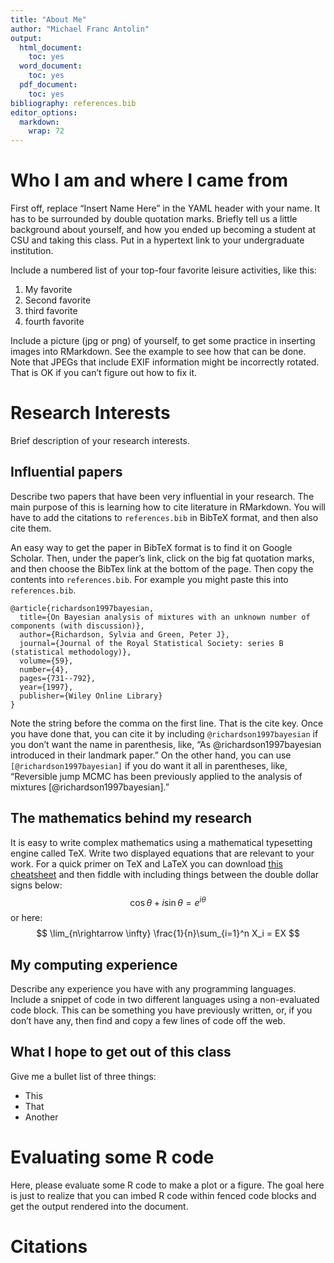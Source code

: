 ```yaml
---
title: "About Me"
author: "Michael Franc Antolin"
output:
  html_document:
    toc: yes
  word_document:
    toc: yes
  pdf_document:
    toc: yes
bibliography: references.bib
editor_options: 
  markdown: 
    wrap: 72
---
```


# Who I am and where I came from

First off, replace "Insert Name Here" in the YAML header with your name.
It has to be surrounded by double quotation marks. Briefly tell us a
little background about yourself, and how you ended up becoming a
student at CSU and taking this class. Put in a hypertext link to your
undergraduate institution.

Include a numbered list of your top-four favorite leisure activities,
like this:

1.  My favorite
2.  Second favorite
3.  third favorite
4.  fourth favorite

Include a picture (jpg or png) of yourself, to get some practice in
inserting images into RMarkdown. See the example to see how that can be
done. Note that JPEGs that include EXIF information might be incorrectly
rotated. That is OK if you can't figure out how to fix it.

# Research Interests

Brief description of your research interests.

## Influential papers

Describe two papers that have been very influential in your research.
The main purpose of this is learning how to cite literature in
RMarkdown. You will have to add the citations to `references.bib` in
BibTeX format, and then also cite them.

An easy way to get the paper in BibTeX format is to find it on Google
Scholar. Then, under the paper's link, click on the big fat quotation
marks, and then choose the BibTex link at the bottom of the page. Then
copy the contents into `references.bib`. For example you might paste
this into `references.bib`.

```         
@article{richardson1997bayesian,
  title={On Bayesian analysis of mixtures with an unknown number of components (with discussion)},
  author={Richardson, Sylvia and Green, Peter J},
  journal={Journal of the Royal Statistical Society: series B (statistical methodology)},
  volume={59},
  number={4},
  pages={731--792},
  year={1997},
  publisher={Wiley Online Library}
}
```

Note the string before the comma on the first line. That is the cite
key. Once you have done that, you can cite it by including
`@richardson1997bayesian` if you don't want the name in parenthesis,
like, "As @richardson1997bayesian introduced in their landmark paper."
On the other hand, you can use `[@richardson1997bayesian]` if you do
want it all in parentheses, like, "Reversible jump MCMC has been
previously applied to the analysis of mixtures
[@richardson1997bayesian]."

## The mathematics behind my research

It is easy to write complex mathematics using a mathematical typesetting
engine called TeX. Write two displayed equations that are relevant to
your work. For a quick primer on TeX and LaTeX you can download [this
cheatsheet](https://users.dickinson.edu/~richesod/latex/latexcheatsheet.pdf)
and then fiddle with including things between the double dollar signs
below: $$
\cos\theta + i\sin\theta = e^{i\theta}
$$ or here: $$
\lim_{n\rightarrow \infty} \frac{1}{n}\sum_{i=1}^n X_i = EX
$$

## My computing experience

Describe any experience you have with any programming languages. Include
a snippet of code in two different languages using a non-evaluated code
block. This can be something you have previously written, or, if you
don't have any, then find and copy a few lines of code off the web.

## What I hope to get out of this class

Give me a bullet list of three things:

-   This
-   That
-   Another

# Evaluating some R code

Here, please evaluate some R code to make a plot or a figure. The goal
here is just to realize that you can imbed R code within fenced code
blocks and get the output rendered into the document.

# Citations
